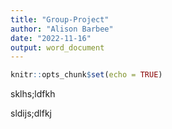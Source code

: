 ```yaml
---
title: "Group-Project"
author: "Alison Barbee"
date: "2022-11-16"
output: word_document
---
```


```r
knitr::opts_chunk$set(echo = TRUE)
```
 
 
 sklhs;ldfkh
 
 sldijs;dlfkj